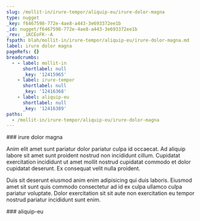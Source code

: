 ```yaml
---
slug: /mollit-in/irure-tempor/aliquip-eu/irure-dolor-magna
type: nugget
_key: f6467598-772e-4ae8-a443-3e693372ee1b
_id: nugget/f6467598-772e-4ae8-a443-3e693372ee1b
_rev: _iKCEoFK--A
fspath: blah/mollit-in/irure-tempor/aliquip-eu/irure-dolor-magna.md
label: irure dolor magna
pageRefs: {}
breadcrumbs:
  - - label: mollit-in
      shortlabel: null
      _key: '12415965'
    - label: irure-tempor
      shortlabel: null
      _key: '12416368'
    - label: aliquip-eu
      shortlabel: null
      _key: '12416389'
paths:
  - /mollit-in/irure-tempor/aliquip-eu/irure-dolor-magna
---
```


<NuggetArea>
<Nugget slug="/mollit-in/irure-tempor/aliquip-eu/irure-dolor-magna" type="nugget" _key="f6467598-772e-4ae8-a443-3e693372ee1b" _id="nugget/f6467598-772e-4ae8-a443-3e693372ee1b" _rev="_iKCEoFK--A" fspath="blah/mollit-in/irure-tempor/aliquip-eu/irure-dolor-magna.md" label="irure dolor magna" paths="/mollit-in/irure-tempor/aliquip-eu/irure-dolor-magna">
<NuggetBody>
### irure dolor magna

Anim elit amet sunt pariatur dolor pariatur culpa id occaecat. Ad aliquip labore sit amet sunt proident nostrud non incididunt cillum. Cupidatat exercitation incididunt ut amet mollit nostrud cupidatat commodo et dolor cupidatat deserunt. Ex consequat velit nulla proident.

Duis sit deserunt eiusmod anim enim adipisicing qui duis laboris. Eiusmod amet sit sunt quis commodo consectetur ad id ex culpa ullamco culpa pariatur voluptate. Dolor exercitation sit sit aute non exercitation eu tempor nostrud pariatur incididunt sunt enim.

</NuggetBody>
<Breadcrumbs>
<Crumbs>
<Crumb _key="12415965" label="mollit-in" /><Crumb _key="12416368" label="irure-tempor" /><Crumb _key="12416389" label="aliquip-eu" />
</Crumbs>
</Breadcrumbs>
</Nugget>

<NuggetsInbound>
</NuggetsInbound>
<NuggetsOutbound>
</NuggetsOutbound>
</NuggetArea>
<PassagesInbound>
<Passage direction="inbound" type="passage" _key="12416389" _id="passage/12416389" _rev="_iKCEoFK---" label="aliquip-eu" passage="aliquip-eu" fspath="blah/mollit-in/irure-tempor/aliquip-eu" paths="/mollit-in/irure-tempor/aliquip-eu" slug="/mollit-in/irure-tempor/aliquip-eu">
<NuggetBody>
### aliquip-eu

</NuggetBody>
<Breadcrumbs>
<Crumbs>
<Crumb _key="12415965" label="mollit-in" /><Crumb _key="12416368" label="irure-tempor" />
</Crumbs>
</Breadcrumbs>
</Passage>

</PassagesInbound>
<PassagesOutbound>
</PassagesOutbound>